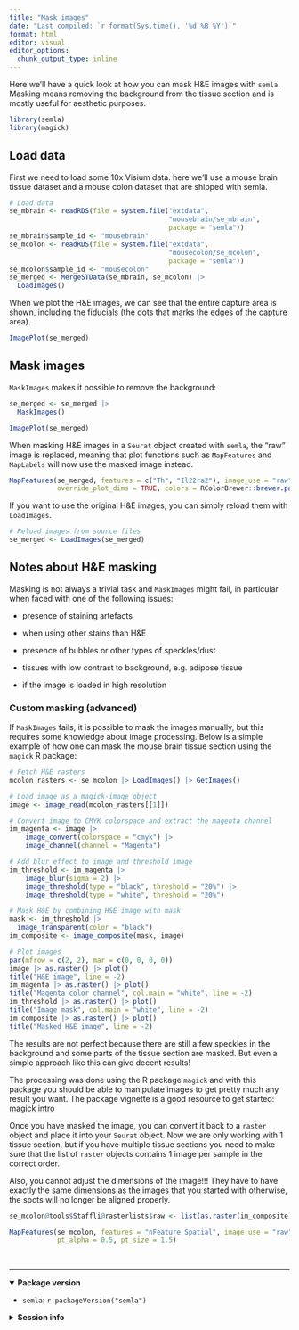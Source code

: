 ```yaml
---
title: "Mask images"
date: "Last compiled: `r format(Sys.time(), '%d %B %Y')`"
format: html
editor: visual
editor_options: 
  chunk_output_type: inline
---
```


Here we'll have a quick look at how you can mask H&E images with `semla`. Masking means removing the background from the tissue section and is mostly useful for aesthetic purposes. 

```r
library(semla)
library(magick)
```

## Load data

First we need to load some 10x Visium data. here we'll use a mouse brain tissue dataset and a mouse colon dataset that are shipped with semla.

```r
# Load data
se_mbrain <- readRDS(file = system.file("extdata", 
                                        "mousebrain/se_mbrain", 
                                        package = "semla"))
se_mbrain$sample_id <- "mousebrain"
se_mcolon <- readRDS(file = system.file("extdata", 
                                        "mousecolon/se_mcolon", 
                                        package = "semla"))
se_mcolon$sample_id <- "mousecolon"
se_merged <- MergeSTData(se_mbrain, se_mcolon) |> 
  LoadImages()
```

When we plot the H&E images, we can see that the entire capture area is shown, including the fiducials (the dots that marks the edges of the capture area).

```r
ImagePlot(se_merged)
```

## Mask images

`MaskImages` makes it possible to remove the background:

```r
se_merged <- se_merged |> 
  MaskImages()

ImagePlot(se_merged)
```

When masking H&E images in a `Seurat` object created with `semla`, the "raw" image is replaced, meaning that plot functions such as `MapFeatures` and `MapLabels` will now use the masked image instead.

```r
MapFeatures(se_merged, features = c("Th", "Il22ra2"), image_use = "raw", 
            override_plot_dims = TRUE, colors = RColorBrewer::brewer.pal(n = 9, name = "Spectral") |> rev())
```

If you want to use the original H&E images, you can simply reload them with `LoadImages`. 

```r
# Reload images from source files
se_merged <- LoadImages(se_merged)
```

## Notes about H&E masking

Masking is not always a trivial task and `MaskImages` might fail, in particular when faced with one of the following issues:

-   presence of staining artefacts

-   when using other stains than H&E

-   presence of bubbles or other types of speckles/dust

-   tissues with low contrast to background, e.g. adipose tissue

-   if the image is loaded in high resolution

### Custom masking (advanced)

If `MaskImages` fails, it is possible to mask the images manually, but this requires some knowledge about image processing. Below is a simple example of how one can mask the mouse brain tissue section using the `magick` R package:

```r

# Fetch H&E rasters 
mcolon_rasters <- se_mcolon |> LoadImages() |> GetImages()

# Load image as a magick-image object
image <- image_read(mcolon_rasters[[1]])

# Convert image to CMYK colorspace and extract the magenta channel
im_magenta <- image |>
    image_convert(colorspace = "cmyk") |>
    image_channel(channel = "Magenta")

# Add blur effect to image and threshold image
im_threshold <- im_magenta |>
    image_blur(sigma = 2) |>
    image_threshold(type = "black", threshold = "20%") |>
    image_threshold(type = "white", threshold = "20%") 

# Mask H&E by combining H&E image with mask
mask <- im_threshold |> 
  image_transparent(color = "black")
im_composite <- image_composite(mask, image)

# Plot images
par(mfrow = c(2, 2), mar = c(0, 0, 0, 0))
image |> as.raster() |> plot()
title("H&E image", line = -2)
im_magenta |> as.raster() |> plot()
title("Magenta color channel", col.main = "white", line = -2)
im_threshold |> as.raster() |> plot()
title("Image mask", col.main = "white", line = -2)
im_composite |> as.raster() |> plot()
title("Masked H&E image", line = -2)
```

The results are not perfect because there are still a few speckles in the background and some parts of the tissue section are masked. But even a simple approach like this can give decent results!

The processing was done using the R package `magick` and with this package you should be able to manipulate images to get pretty much any result you want. The package vignette is a good resource to get started: [magick intro](https://cran.r-project.org/web/packages/magick/vignettes/intro.html)

Once you have masked the image, you can convert it back to a `raster` object and place it into your `Seurat` object. Now we are only working with 1 tissue section, but if you have multiple tissue sections you need to make sure that the list of `raster` objects contains 1 image per sample in the correct order.

Also, you cannot adjust the dimensions of the image!!! They have to have exactly the same dimensions as the images that you started with otherwise, the spots will no longer be aligned properly.

```r
se_mcolon@tools$Staffli@rasterlists$raw <- list(as.raster(im_composite))

MapFeatures(se_mcolon, features = "nFeature_Spatial", image_use = "raw", 
            pt_alpha = 0.5, pt_size = 1.5)
```

<br>

------------------------------------------------------------------------

<details open>

<summary>**Package version**</summary>

-   `semla`: `r packageVersion("semla")`

</details>

<details>

<summary>**Session info**</summary>

```r
sessionInfo()
```

</details>

<br>